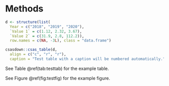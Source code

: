 # Methods

```r
d <- structure(list(
  Year = c("2018", "2019", "2020"), 
  `Value 1` = c(1.12, 2.32, 3.67), 
  `Value 2` = c(31.9, 2.8, 112.2)), 
  row.names = c(NA, -3L), class = "data.frame")

csasdown::csas_table(d,
  align = c("c", "r", "r"),
  caption = "Test table with a caption will be numbered automatically.")
```

See Table \@ref(tab:testtab) for the example table.

See Figure \@ref(fig:testfig) for the example figure.

\clearpage
